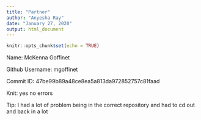 ```yaml
---
title: "Partner"
author: "Anyesha Ray"
date: "January 27, 2020"
output: html_document
---
```


```r
knitr::opts_chunk$set(echo = TRUE)
```

Name: McKenna Goffinet

Github Username: mgoffinet

Commit ID: 47be99b89a48ce8ea5a813da972852757c81faad

Knit: yes no errors

Tip: I had a lot of problem being in the correct repository and had to cd out and back in a lot




```r
```
